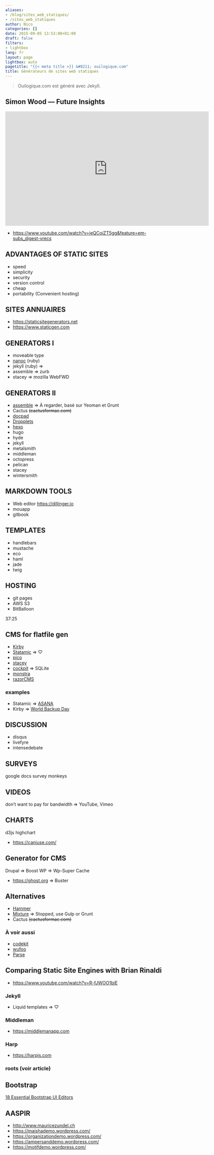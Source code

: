 ```yaml
---
aliases:
- /blog/sites_web_statiques/
- /sites_web_statiques
author: Nico
categories: []
date: 2015-09-05 13:53:00+01:00
draft: false
filters:
- lightbox
lang: fr
layout: page
lightbox: auto
pagetitle: "{{< meta title >}} &#8211; ouilogique.com"
title: Générateurs de sites web statiques
---
```


> Ouilogique.com est généré avec Jekyll.


## Simon Wood — Future Insights

<iframe style="margin: 10px auto; display:block" width="640" height="360" src="https://www.youtube.com/embed/jeQCoiZT5gg" frameborder="0" allowfullscreen></iframe>

-   <https://www.youtube.com/watch?v=jeQCoiZT5gg&feature=em-subs_digest-vrecs>

<!-- ![](https://avatars1.githubusercontent.com/u/189606?v=3&s=96) -->

## ADVANTAGES OF STATIC SITES

-   speed
-   simplicity
-   security
-   version control
-   cheap
-   portability (Convenient hosting)

## SITES ANNUAIRES

-   <https://staticsitegenerators.net>
-   <https://www.staticgen.com>

## GENERATORS I

-   moveable type
-   [nanoc](https://nanoc.ws) (ruby)
-   jekyll (ruby) ⇒
-   assemble ⇒ zurb
-   stacey ⇒ mozilla WebFWD

## GENERATORS II

-   [assemble](https://assemble.io) ⇒ À regarder, basé sur Yeoman et Grunt
-   Cactus ~~(cactusformac.com)~~
-   [docpad](https://docpad.org)
-   [Dropplets](https://dropplets.com)
-   [hexo](https://hexo.io)
-   hugo
-   hyde
-   jekyll
-   metalsmith
-   middleman
-   octopress
-   pelican
-   stacey
-   wintersmith

## MARKDOWN TOOLS

-   Web editor <https://dillinger.io>
-   mouapp
-   gitbook

## TEMPLATES

-   handlebars
-   mustache
-   eco
-   haml
-   jade
-   twig

## HOSTING

-   git pages
-   AWS S3
-   BitBalloon

37:25

## CMS for flatfile gen

-   [Kirby](https://getkirby.com)
-   [Statamic](https://statamic.com) ⇒ ♡
-   [pico](https://picocms.org)
-   [stacey](https://github.com/kolber/stacey)
-   [cockpit](https://getcockpit.com) ⇒ SQLite
-   [monstra](https://monstra.org)
-   [razorCMS](https://github.com/Ganginator/razorCMS)

### examples

-   Statamic ⇒ [ASANA](https://asana.com)
-   Kirby ⇒ [World Backup Day](https://www.worldbackupday.com/fr/)

## DISCUSSION

-   disqus
-   livefyre
-   intensedebate

## SURVEYS

google docs
survey monkeys

## VIDEOS

don’t want to pay for bandwidth ⇒ YouTube, Vimeo

## CHARTS

d3js
highchart

-   <https://caniuse.com/>

## Generator for CMS

Drupal ⇒ Boost
WP ⇒ Wp-Super Cache

-   <https://ghost.org> ⇒ Buster

## Alternatives

-   [Hammer](https://hammerformac.com)
-   [Mixture](https://mixture.io) ⇒ Stopped, use Gulp or Grunt
-   Cactus ~~(cactusformac.com)~~

### À voir aussi

-   [codekit](https://codekitapp.com/)
-   [wufoo](https://www.wufoo.com)
-   [Parse](https://parseplatform.org/)

## Comparing Static Site Engines with Brian Rinaldi

-   <https://www.youtube.com/watch?v=R-fJWOO1bjE>

### Jekyll

-   Liquid templates ⇒ ♡

### Middleman

-   <https://middlemanapp.com>

### Harp

-   <https://harpjs.com>

### roots (voir article)

## Bootstrap

[18 Essential Bootstrap UI Editors](https://mashable.com/2013/10/20/bootstrap-editors/)

## AASPIR

-   <http://www.mauricezundel.ch>
-   <https://maishademo.wordpress.com/>
-   <https://organizationdemo.wordpress.com/>
-   <https://ampersanddemo.wordpress.com/>
-   <https://motifdemo.wordpress.com/>
